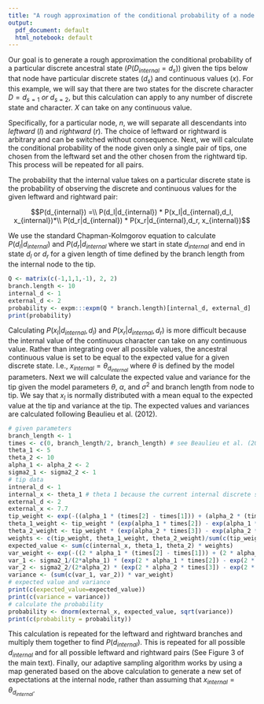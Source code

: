 ```yaml
---
title: "A rough approximation of the conditional probability of a node under the hOUwie model"
output:
  pdf_document: default
  html_notebook: default
---
```


Our goal is to generate a rough approximation the conditional probability of a particular discrete ancestral state ($P(D_{internal} = d_s)$) given the tips below that node have particular discrete states ($d_s$) and continuous values ($x$). For this example, we will say that there are two states for the discrete character $D = d_{s=1}\ or\ d_{s=2}$, but this calculation can apply to any number of discrete state and character. $X$ can take on any continuous value. 

Specifically, for a particular node, $n$, we will separate all descendants into $leftward\ (l)$ and $rightward\ (r)$. The choice of leftward or rightward is arbitrary and can be switched without consequence. Next, we will calculate the conditional probability of the node given only a single pair of tips, one chosen from the leftward set and the other chosen from the rightward tip. This process will be repeated for all pairs.

The probability that the internal value takes on a particular discrete state is the probability of observing the discrete and continuous values for the given leftward and rightward pair:

$$P(d_{internal}) =\\ 
P(d_l|d_{internal}) * P(x_l|d_{internal},d_l, x_{internal})*\\ 
P(d_r|d_{internal}) * P(x_r|d_{internal},d_r, x_{internal})$$

We use the standard Chapman-Kolmgorov equation to calculate $P(d_l|d_{internal})$ and $P(d_r|d_{internal}$ where we start in state $d_{internal}$ and end in state $d_l$ or $d_r$ for a given length of time defined by the branch length from the internal node to the tip. 

```r
Q <- matrix(c(-1,1,1,-1), 2, 2)
branch.length <- 10
internal_d <- 1
external_d <- 2
probability <- expm:::expm(Q * branch.length)[internal_d, external_d]
print(probability)
```

Calculating $P(x_l|d_{internal},d_l)$ and $P(x_r|d_{internal},d_r)$ is more difficult because the internal value of the continuous character can take on any continuous value. Rather than integrating over all possible values, the ancestral continuous value is set to be equal to the expected value for a given discrete state. I.e., $x_{internal} = \theta_{d_{internal}}$ where $\theta$ is defined by the model parameters. Next we will calculate the expected value and variance for the tip given the model parameters $\theta$, $\alpha$, and $\sigma^2$ and branch length from node to tip. We say that $x_l$ is normally distributed with a mean equal to the expected value at the tip and variance at the tip. The expected values and variances are calculated following Beaulieu et al. (2012).

```r
# given parameters
branch_length <- 1
times <- c(0, branch_length/2, branch_length) # see Beaulieu et al. (2012)
theta_1 <- 5
theta_2 <- 10
alpha_1 <- alpha_2 <- 2
sigma2_1 <- sigma2_2 <- 1
# tip data
intneral_d <- 1
internal_x <- theta_1 # theta 1 because the current internal discrete state is 1
external_d <- 2
external_x <- 7.7
tip_weight <- exp(-((alpha_1 * (times[2] - times[1])) + (alpha_2 * (times[3] - times[2]))))
theta_1_weight <- tip_weight * (exp(alpha_1 * times[2]) - exp(alpha_1 * times[1]))
theta_2_weight <- tip_weight * (exp(alpha_2 * times[3]) - exp(alpha_2 * times[2]))
weights <- c(tip_weight, theta_1_weight, theta_2_weight)/sum(c(tip_weight, theta_1_weight, theta_2_weight))
expected_value <- sum(c(internal_x, theta_1, theta_2) * weights)
var_weight <- exp(-((2 * alpha_1 * (times[2] - times[1])) + (2 * alpha_2 * (times[2] - times[1]))))
var_1 <- sigma2_1/(2*alpha_1) * (exp(2 * alpha_1 * times[2]) - exp(2 * alpha_1 * times[1]))
var_2 <- sigma2_2/(2*alpha_2) * (exp(2 * alpha_2 * times[3]) - exp(2 * alpha_2 * times[2]))
variance <- (sum(c(var_1, var_2)) * var_weight)
# expected value and variance
print(c(expected_value=expected_value))
print(c(variance = variance))
# calculate the probability
probability <- dnorm(external_x, expected_value, sqrt(variance))
print(c(probability = probability))
```

This calculation is repeated for the leftward and rightward branches and multiply them together to find $P(d_{internal})$. This is repeated for all possible $d_{internal}$ and for all possible leftward and rightward pairs (See Figure 3 of the main text). Finally, our adaptive sampling algorithm works by using a map generated based on the above calculation to generate a new set of expectations at the internal node, rather than assuming that $x_{internal} = \theta_{d_{internal}}$. 




